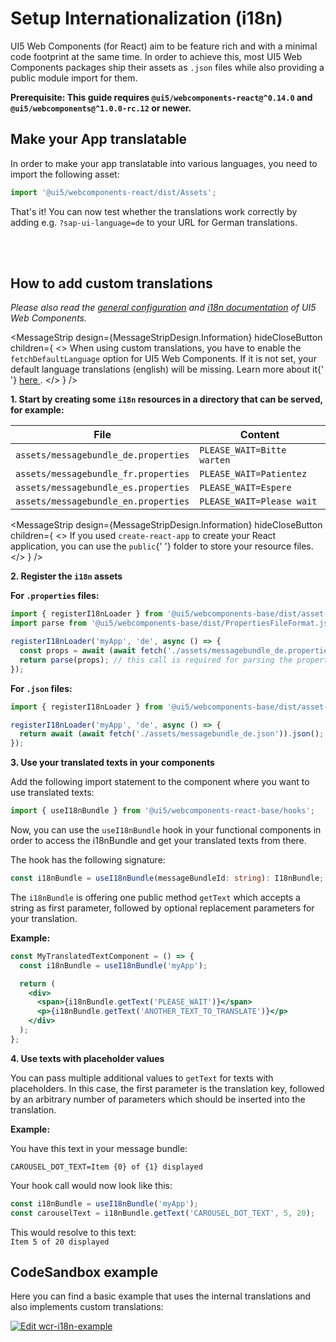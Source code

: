 
<Meta title="Internationalization" />

<TableOfContent />

# Setup Internationalization (i18n)

UI5 Web Components (for React) aim to be feature rich and with a minimal code footprint at the same time.
In order to achieve this, most UI5 Web Components packages ship their assets as `.json` files while also providing a public module import for them.

**Prerequisite: This guide requires `@ui5/webcomponents-react@^0.14.0` and `@ui5/webcomponents@^1.0.0-rc.12` or newer.**

## Make your App translatable

In order to make your app translatable into various languages, you need to import the following asset:

```js
import '@ui5/webcomponents-react/dist/Assets';
```

That's it! You can now test whether the translations work correctly by adding e.g. `?sap-ui-language=de` to your URL for German translations.

<br />
<br />

## How to add custom translations

_Please also read the [general configuration](https://ui5.github.io/webcomponents/docs/advanced/configuration/) and [i18n documentation](https://ui5.github.io/webcomponents/docs/advanced/using-i18n-for-apps/) of UI5 Web Components._

<MessageStrip
  design={MessageStripDesign.Information}
  hideCloseButton
  children={
    <>
      When using custom translations, you have to enable the <code>fetchDefaultLanguage</code> option for UI5 Web
      Components. If it is not set, your default language translations (english) will be missing. Learn more about it{' '}
      <a
        href="https://ui5.github.io/webcomponents/docs/advanced/configuration/#fetchDefaultLanguage"
        target="_blank"
      >
        here
      </a>
      .
    </>
  }
/>

**1. Start by creating some `i18n` resources in a directory that can be served, for example:**

| File                                 | Content                    |
| ------------------------------------ | -------------------------- |
| `assets/messagebundle_de.properties` | `PLEASE_WAIT=Bitte warten` |
| `assets/messagebundle_fr.properties` | `PLEASE_WAIT=Patientez`    |
| `assets/messagebundle_es.properties` | `PLEASE_WAIT=Espere`       |
| `assets/messagebundle_en.properties` | `PLEASE_WAIT=Please wait`  |

<MessageStrip
  design={MessageStripDesign.Information}
  hideCloseButton
  children={
    <>
      If you used <code>create-react-app</code> to create your React application, you can use the <code>public</code>{' '}
      folder to store your resource files.
    </>
  }
/>

**2. Register the `i18n` assets**

**For `.properties` files:**

```js
import { registerI18nLoader } from '@ui5/webcomponents-base/dist/asset-registries/i18n.js';
import parse from '@ui5/webcomponents-base/dist/PropertiesFileFormat.js';

registerI18nLoader('myApp', 'de', async () => {
  const props = await (await fetch('./assets/messagebundle_de.properties')).text();
  return parse(props); // this call is required for parsing the properties text
});
```

**For `.json` files:**

```js
import { registerI18nLoader } from '@ui5/webcomponents-base/dist/asset-registries/i18n.js';

registerI18nLoader('myApp', 'de', async () => {
  return await (await fetch('./assets/messagebundle_de.json')).json();
});
```

<MessageStrip
  design={MessageStripDesign.Information}
  hideCloseButton
  children="This is just asset registration, no data will be fetched at that point."
/>

**3. Use your translated texts in your components**

Add the following import statement to the component where you want to use translated texts:

```ts
import { useI18nBundle } from '@ui5/webcomponents-react-base/hooks';
```

Now, you can use the `useI18nBundle` hook in your functional components in order to access the i18nBundle and get your
translated texts from there.

The hook has the following signature:

```ts
const i18nBundle = useI18nBundle(messageBundleId: string): I18nBundle;
```

The `i18nBundle` is offering one public method `getText` which accepts a string as first parameter, followed by optional replacement parameters for your translation.

**Example:**

```jsx
const MyTranslatedTextComponent = () => {
  const i18nBundle = useI18nBundle('myApp');

  return (
    <div>
      <span>{i18nBundle.getText('PLEASE_WAIT')}</span>
      <p>{i18nBundle.getText('ANOTHER_TEXT_TO_TRANSLATE')}</p>
    </div>
  );
};
```

**4. Use texts with placeholder values**

You can pass multiple additional values to `getText` for texts with placeholders.
In this case, the first parameter is the translation key, followed by an arbitrary number of parameters which should be inserted into the translation.

**Example:**

You have this text in your message bundle:

```properties
CAROUSEL_DOT_TEXT=Item {0} of {1} displayed
```

Your hook call would now look like this:

```js
const i18nBundle = useI18nBundle('myApp');
const carouselText = i18nBundle.getText('CAROUSEL_DOT_TEXT', 5, 20);
```

This would resolve to this text:<br />
`Item 5 of 20 displayed`

## CodeSandbox example

Here you can find a basic example that uses the internal translations and also implements custom translations:

[![Edit wcr-i18n-example](https://codesandbox.io/static/img/play-codesandbox.svg)](https://codesandbox.io/s/wcr-i18n-example-74fgbm?fontsize=14&hidenavigation=1&theme=dark)

<Footer />
